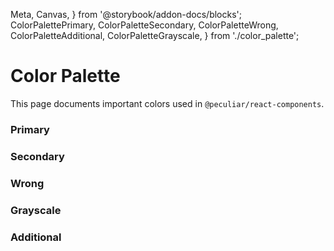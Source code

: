   Meta,
  Canvas,
} from '@storybook/addon-docs/blocks';
  ColorPalettePrimary,
  ColorPaletteSecondary,
  ColorPaletteWrong,
  ColorPaletteAdditional,
  ColorPaletteGrayscale,
} from './color_palette';

<Meta
  title="Documentation/Color Palette"
  id="documentation-color-palette"
/>

# Color Palette

This page documents important colors used in `@peculiar/react-components`.

### Primary

<ColorPalettePrimary />

### Secondary

<ColorPaletteSecondary />

### Wrong

<ColorPaletteWrong />

### Grayscale

<ColorPaletteGrayscale />

### Additional

<ColorPaletteAdditional />
